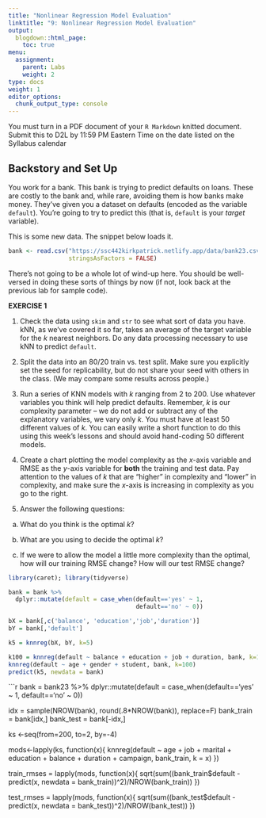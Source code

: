 ```yaml
---
title: "Nonlinear Regression Model Evaluation"
linktitle: "9: Nonlinear Regression Model Evaluation"
output:
  blogdown::html_page:
    toc: true
menu:
  assignment:
    parent: Labs
    weight: 2
type: docs
weight: 1
editor_options:
  chunk_output_type: console
---
```


<!-- Updated 11/7/23 fixed data/bank23.csv data no default y is still character, not yet knit -->

:::fyi

You must turn in a PDF document of your `R Markdown` knitted document. Submit this to D2L by 11:59 PM Eastern Time on the date listed on the Syllabus calendar

:::

## Backstory and Set Up
You work for a bank. This bank is trying to predict defaults on loans. These are costly to the bank and, while rare, avoiding them is how banks make money. They've given you a dataset on defaults (encoded as the variable `default`). You're going to try to predict this (that is, `default` is your *target* variable).

This is some new data. The snippet below loads it. 

```r

bank <- read.csv("https://ssc442kirkpatrick.netlify.app/data/bank23.csv",
                 stringsAsFactors = FALSE)
``` 

There's not going to be a whole lot of wind-up here. You should be well-versed in doing these sorts of things by now (if not, look back at the previous lab for sample code).

:::fyi

__EXERCISE 1__

1. Check the data using `skim` and `str` to see what sort of data you have. kNN, as we've covered it so far, takes an average of the target variable for the $k$ nearest neighbors. Do any data processing necessary to use kNN to predict `default`.

2. Split the data into an 80/20 train vs. test split. Make sure you explicitly set the seed for replicability, but do not share your seed with others in the class. (We may compare some results across people.)

3. Run a series of KNN models with $k$ ranging from 2 to 200. Use whatever variables you think will help predict defaults. Remember, $k$ is our complexity parameter -- we do not add or subtract any of the explanatory variables, we vary only $k$. You must have at least 50 different values of $k$. You can easily write a short function to do this using this week's lessons and should avoid hand-coding 50 different models.

4. Create a chart plotting the model complexity as the $x$-axis variable and RMSE as the $y$-axis variable for __both__ the training and test data. Pay attention to the values of $k$ that are "higher" in complexity and "lower" in complexity, and make sure the $x$-axis is increasing in complexity as you go to the right.

5. Answer the following questions:

  a. What do you think is the optimal $k$?
  
  b. What are you using to decide the optimal $k$?
  
  c. If we were to allow the model a little more complexity than the optimal, how will our training RMSE change? How will our test RMSE change?

:::



```r


library(caret); library(tidyverse)

bank = bank %>%
  dplyr::mutate(default = case_when(default=='yes' ~ 1,
                                    default=='no' ~ 0))

bX = bank[,c('balance', 'education','job','duration')]
bY = bank[,'default']

k5 = knnreg(bX, bY, k=5)

k100 = knnreg(default ~ balance + education + job + duration, bank, k=100)
knnreg(default ~ age + gender + student, bank, k=100)
predict(k5, newdata = bank)

```



```r


bank = bank23 %>%
  dplyr::mutate(default = case_when(default=='yes' ~ 1,
                                    default=='no' ~ 0))

idx = sample(NROW(bank), round(.8*NROW(bank)), replace=F)
bank_train = bank[idx,]
bank_test = bank[-idx,]

ks <-seq(from=200, to=2, by=-4)

mods<-lapply(ks, function(x){
  knnreg(default ~ age + job + marital + education + balance + duration + campaign, bank_train, k = x)
})


train_rmses = lapply(mods, function(x){
  sqrt(sum((bank_train$default - predict(x, newdata = bank_train))^2)/NROW(bank_train))
})

test_rmses = lapply(mods, function(x){
  sqrt(sum((bank_test$default - predict(x, newdata = bank_test))^2)/NROW(bank_test))
})



